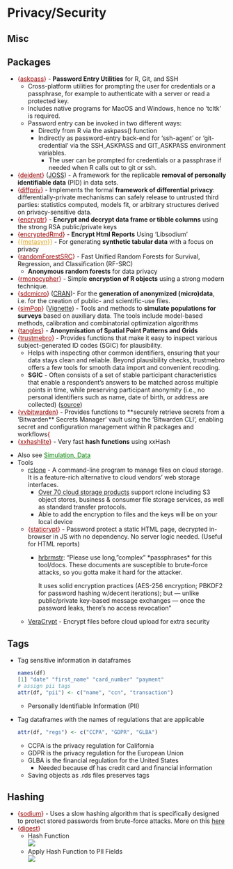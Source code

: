 # Privacy/Security {#sec-priv .unnumbered}

## Misc {#sec-priv-misc .unnumbered}

::: {.callout-tip collapse="true"}
## Packages

-   [{]{style="color: #990000"}[askpass](https://r-lib.r-universe.dev/askpass){style="color: #990000"}[}]{style="color: #990000"} - **Password Entry Utilities** for R, Git, and SSH
    -   Cross-platform utilities for prompting the user for credentials or a passphrase, for example to authenticate with a server or read a protected key.
    -   Includes native programs for MacOS and Windows, hence no 'tcltk' is required.
    -   Password entry can be invoked in two different ways:
        -   Directly from R via the askpass() function
        -   Indirectly as password-entry back-end for 'ssh-agent' or 'git-credential' via the SSH_ASKPASS and GIT_ASKPASS environment variables.
            -   The user can be prompted for credentials or a passphrase if needed when R calls out to git or ssh.
-   [{]{style="color: #990000"}[deident](https://cran.r-project.org/web/packages/deident/index.html){style="color: #990000"}[}]{style="color: #990000"} ([JOSS](https://joss.theoj.org/papers/10.21105/joss.07157)) - A framework for the replicable **removal of personally identifiable data** (PID) in data sets.
-   [{]{style="color: #990000"}[diffpriv](https://www.bipr.net/diffpriv/){style="color: #990000"}[}]{style="color: #990000"} - Implements the formal **framework of differential privacy**: differentially-private mechanisms can safely release to untrusted third parties: statistics computed, models fit, or arbitrary structures derived on privacy-sensitive data.
-   [{]{style="color: #990000"}[encryptr](https://github.com/cneskey/encryptr){style="color: #990000"}[}]{style="color: #990000"} - **Encrypt and decrypt data frame or tibble columns** using the strong RSA public/private keys
-   [{]{style="color: #990000"}[encryptedRmd](https://cran.r-project.org/web/packages/encryptedRmd/index.html){style="color: #990000"}[}]{style="color: #990000"} - **Encrypt Html Reports** Using 'Libsodium'
-   [{{]{style="color: goldenrod"}[metasyn](https://metasyn.readthedocs.io/en/latest/index.html){style="color: goldenrod"}[}}]{style="color: goldenrod"} - For generating **synthetic tabular data** with a focus on privacy
-   [{]{style="color: #990000"}[randomForestSRC](https://www.randomforestsrc.org/){style="color: #990000"}[}]{style="color: #990000"} - Fast Unified Random Forests for Survival, Regression, and Classification (RF-SRC)
    -   **Anonymous random forests** for data privacy
-   [{]{style="color: #990000"}[rmonocypher](https://github.com/coolbutuseless/rmonocypher){style="color: #990000"}[}]{style="color: #990000"} - Simple **encryption of R objects** using a strong modern technique.
-   [{]{style="color: #990000"}[sdcmicro](https://sdcpractice.readthedocs.io/en/latest/sdcMicro.html){style="color: #990000"}[}]{style="color: #990000"} ([CRAN](https://cran.r-project.org/web//packages//sdcMicro/index.html))- For the **generation of anonymized (micro)data**, i.e. for the creation of public- and scientific-use files.
-   [{]{style="color: #990000"}[simPop](https://cran.r-project.org/web//packages//simPop/index.html){style="color: #990000"}[}]{style="color: #990000"} ([Vignette](https://www.jstatsoft.org/article/view/v079i10)) - Tools and methods to **simulate populations for surveys** based on auxiliary data. The tools include model-based methods, calibration and combinatorial optimization algorithms
-   [{]{style="color: #990000"}[tangles](https://cran.r-project.org/web/packages/tangles/index.html){style="color: #990000"}[}]{style="color: #990000"} - **Anonymisation of Spatial Point Patterns and Grids**
-   [{]{style="color: #990000"}[trustmebro](https://kuuuwe.github.io/trustmebro/){style="color: #990000"}[}]{style="color: #990000"} - Provides functions that make it easy to inspect various subject-generated ID codes (SGIC) for plausibility.
    -   Helps with inspecting other common identifiers, ensuring that your data stays clean and reliable. Beyond plausibility checks, trustmebro offers a few tools for smooth data import and convenient recoding.
    -   **SGIC** - Often consists of a set of stable participant characteristics that enable a respondent’s answers to be matched across multiple points in time, while preserving participant anonymity (i.e., no personal identifiers such as name, date of birth, or address are collected) ([source](https://journals.sagepub.com/doi/10.1177/01632787211031625))
-   [{]{style="color: #990000"}[vvbitwarden](https://cran.r-project.org/web/packages/vvbitwarden/index.html){style="color: #990000"}[}]{style="color: #990000"} - Provides functions to **securely retrieve secrets from a 'Bitwarden** Secrets Manager' vault using the 'Bitwarden CLI', enabling secret and configuration management within R packages and workflows[{]{style="color: #990000"}
-   [{]{style="color: #990000"}[xxhashlite](https://github.com/coolbutuseless/xxhashlite){style="color: #990000"}[}]{style="color: #990000"} - Very fast **hash functions** using xxHash
:::

-   Also see [Simulation, Data](simulation-data.qmd#sec-sim-data){style="color: green"}
-   Tools
    -   [rclone](https://rclone.org/) - A command-line program to manage files on cloud storage. It is a feature-rich alternative to cloud vendors' web storage interfaces.
        -   [Over 70 cloud storage products](#0) support rclone including S3 object stores, business & consumer file storage services, as well as standard transfer protocols.
        -   Able to add the encryption to files and the keys will be on your local device
    -   [{]{style="color: #990000"}[staticrypt](https://github.com/robinmoisson/staticrypt){style="color: #990000"}[}]{style="color: #990000"} - Password protect a static HTML page, decrypted in-browser in JS with no dependency. No server logic needed. (Useful for HTML reports)
        -   [hrbrmstr](https://fosstodon.org/@hrbrmstr@mastodon.social/113135958788120988): "Please use long, "complex" \*passphrases\* for this tool/docs. These documents are susceptible to brute-force attacks, so you gotta make it hard for the attacker.

            It uses solid encryption practices (AES-256 encryption; PBKDF2 for password hashing w/decent iterations); but — unlike public/private key-based message exchanges — once the password leaks, there's no access revocation"
    -   [VeraCrypt](https://github.com/veracrypt/VeraCrypt) - Encrypt files before cloud upload for extra security

## Tags {#sec-priv-tag .unnumbered}

-   Tag sensitive information in dataframes

    ``` r
    names(df)
    [1] "date" "first_name" "card_number" "payment"
    # assign pii tags
    attr(df, "pii") <- c("name", "ccn", "transaction")
    ```

    -   Personally Identifiable Information (PII)

-   Tag dataframes with the names of regulations that are applicable

    ``` r
    attr(df, "regs") <- c("CCPA", "GDPR", "GLBA")
    ```

    -   CCPA is the privacy regulation for California
    -   GDPR is the privacy regulation for the European Union
    -   GLBA is the financial regulation for the United States
        -   Needed because df has credit card and financial information
    -   Saving objects as .rds files preserves tags

## Hashing {#sec-priv-hash .unnumbered}

-   [{]{style="color: #990000"}[sodium](https://github.com/jeroen/sodium){style="color: #990000"}[}]{style="color: #990000"} - Uses a slow hashing algorithm that is specifically designed to protect stored passwords from brute-force attacks. More on this [here](#0)
-   [{]{style="color: #990000"}[digest](https://cran.r-project.org/web/packages/digest/index.html){style="color: #990000"}[}]{style="color: #990000"}
    -   Hash Function\
        ![](./_resources/Privacy.resources/Screenshot%20(511).png)
    -   Apply Hash Function to PII Fields\
        ![](./_resources/Privacy.resources/Screenshot%20(513).png)
